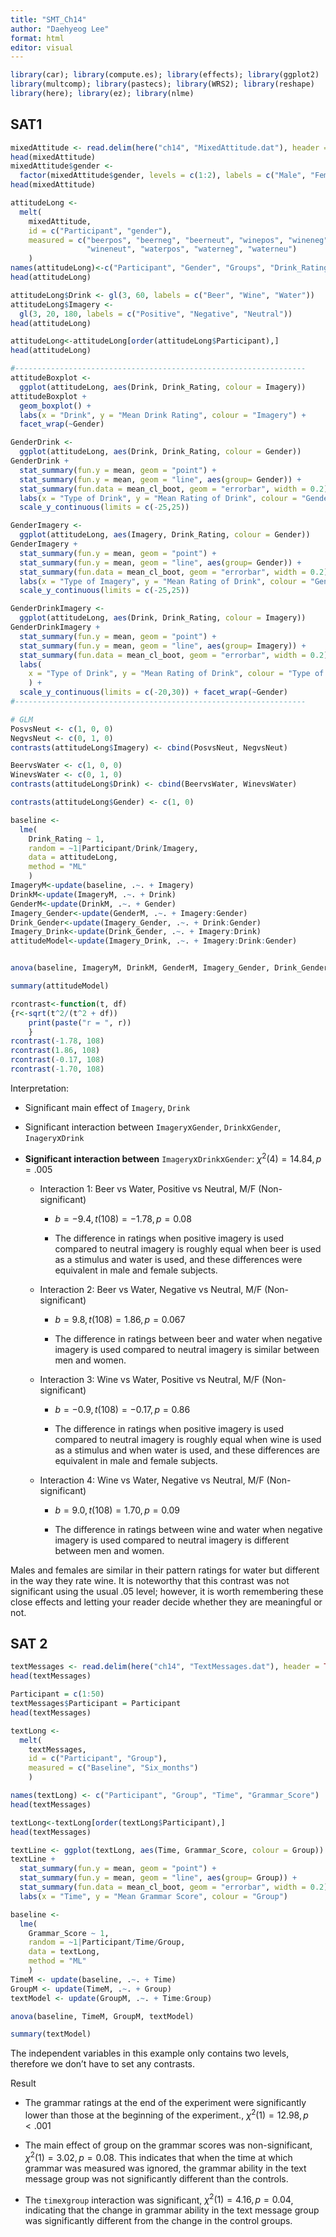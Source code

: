 ```yaml
---
title: "SMT_Ch14"
author: "Daehyeog Lee"
format: html
editor: visual
---
```


```r
library(car); library(compute.es); library(effects); library(ggplot2)
library(multcomp); library(pastecs); library(WRS2); library(reshape)
library(here); library(ez); library(nlme)
```

## SAT1

```r
mixedAttitude <- read.delim(here("ch14", "MixedAttitude.dat"), header = TRUE)
head(mixedAttitude)
mixedAttitude$gender <-
  factor(mixedAttitude$gender, levels = c(1:2), labels = c("Male", "Female"))
head(mixedAttitude)

attitudeLong <-
  melt(
    mixedAttitude,
    id = c("Participant", "gender"),
    measured = c("beerpos", "beerneg", "beerneut", "winepos", "wineneg",
                 "wineneut", "waterpos", "waterneg", "waterneu")
    )
names(attitudeLong)<-c("Participant", "Gender", "Groups", "Drink_Rating")
head(attitudeLong)

attitudeLong$Drink <- gl(3, 60, labels = c("Beer", "Wine", "Water"))
attitudeLong$Imagery <-
  gl(3, 20, 180, labels = c("Positive", "Negative", "Neutral"))
head(attitudeLong)

attitudeLong<-attitudeLong[order(attitudeLong$Participant),]
head(attitudeLong)

#-----------------------------------------------------------------
attitudeBoxplot <-
  ggplot(attitudeLong, aes(Drink, Drink_Rating, colour = Imagery))
attitudeBoxplot +
  geom_boxplot() +
  labs(x = "Drink", y = "Mean Drink Rating", colour = "Imagery") +
  facet_wrap(~Gender)

GenderDrink <-
  ggplot(attitudeLong, aes(Drink, Drink_Rating, colour = Gender))
GenderDrink +
  stat_summary(fun.y = mean, geom = "point") +
  stat_summary(fun.y = mean, geom = "line", aes(group= Gender)) +
  stat_summary(fun.data = mean_cl_boot, geom = "errorbar", width = 0.2) +
  labs(x = "Type of Drink", y = "Mean Rating of Drink", colour = "Gender") +
  scale_y_continuous(limits = c(-25,25)) 

GenderImagery <-
  ggplot(attitudeLong, aes(Imagery, Drink_Rating, colour = Gender))
GenderImagery +
  stat_summary(fun.y = mean, geom = "point") +
  stat_summary(fun.y = mean, geom = "line", aes(group= Gender)) +
  stat_summary(fun.data = mean_cl_boot, geom = "errorbar", width = 0.2) +
  labs(x = "Type of Imagery", y = "Mean Rating of Drink", colour = "Gender") +
  scale_y_continuous(limits = c(-25,25)) 

GenderDrinkImagery <-
  ggplot(attitudeLong, aes(Drink, Drink_Rating, colour = Imagery))
GenderDrinkImagery +
  stat_summary(fun.y = mean, geom = "point") +
  stat_summary(fun.y = mean, geom = "line", aes(group= Imagery)) +
  stat_summary(fun.data = mean_cl_boot, geom = "errorbar", width = 0.2) +
  labs(
    x = "Type of Drink", y = "Mean Rating of Drink", colour = "Type of Imagery"
    ) +
  scale_y_continuous(limits = c(-20,30)) + facet_wrap(~Gender)
#-----------------------------------------------------------------

# GLM
PosvsNeut <- c(1, 0, 0)
NegvsNeut <- c(0, 1, 0)
contrasts(attitudeLong$Imagery) <- cbind(PosvsNeut, NegvsNeut)

BeervsWater <- c(1, 0, 0)
WinevsWater <- c(0, 1, 0)
contrasts(attitudeLong$Drink) <- cbind(BeervsWater, WinevsWater)

contrasts(attitudeLong$Gender) <- c(1, 0)

baseline <-
  lme(
    Drink_Rating ~ 1,
    random = ~1|Participant/Drink/Imagery,
    data = attitudeLong,
    method = "ML"
    )
ImageryM<-update(baseline, .~. + Imagery)
DrinkM<-update(ImageryM, .~. + Drink)
GenderM<-update(DrinkM, .~. + Gender)
Imagery_Gender<-update(GenderM, .~. + Imagery:Gender)
Drink_Gender<-update(Imagery_Gender, .~. + Drink:Gender)
Imagery_Drink<-update(Drink_Gender, .~. + Imagery:Drink)
attitudeModel<-update(Imagery_Drink, .~. + Imagery:Drink:Gender)


anova(baseline, ImageryM, DrinkM, GenderM, Imagery_Gender, Drink_Gender, Imagery_Drink, attitudeModel)

summary(attitudeModel)

rcontrast<-function(t, df)
{r<-sqrt(t^2/(t^2 + df))
	print(paste("r = ", r))
	}
rcontrast(-1.78, 108)
rcontrast(1.86, 108)
rcontrast(-0.17, 108)
rcontrast(-1.70, 108)
```

Interpretation:

-   Significant main effect of `Imagery`, `Drink`

-   Significant interaction between `Imagery`x`Gender`, `Drink`x`Gender`, `Inagery`x`Drink`

-   **Significant interaction between** `Imagery`x`Drink`x`Gender`: $\chi^2(4) = 14.84, p = .005$

    -   Interaction 1: Beer vs Water, Positive vs Neutral, M/F (Non-significant)

        -   $b = -9.4, t(108) = -1.78, p = 0.08$

        -   The difference in ratings when positive imagery is used compared to neutral imagery is roughly equal when beer is used as a stimulus and water is used, and these differences were equivalent in male and female subjects.

    -   Interaction 2: Beer vs Water, Negative vs Neutral, M/F (Non-significant)

        -   $b = 9.8, t(108) = 1.86, p = 0.067$

        -   The difference in ratings between beer and water when negative imagery is used compared to neutral imagery is similar between men and women.

    -   Interaction 3: Wine vs Water, Positive vs Neutral, M/F (Non-significant)

        -   $b = -0.9, t(108) = -0.17, p = 0.86$

        -   The difference in ratings when positive imagery is used compared to neutral imagery is roughly equal when wine is used as a stimulus and when water is used, and these differences are equivalent in male and female subjects.

    -   Interaction 4: Wine vs Water, Negative vs Neutral, M/F (Non-significant)

        -   $b = 9.0, t(108) = 1.70, p = 0.09$

        -   The difference in ratings between wine and water when negative imagery is used compared to neutral imagery is different between men and women.

Males and females are similar in their pattern ratings for water but different in the way they rate wine. It is noteworthy that this contrast was not significant using the usual .05 level; however, it is worth remembering these close effects and letting your reader decide whether they are meaningful or not.

## SAT 2

```r
textMessages <- read.delim(here("ch14", "TextMessages.dat"), header = TRUE)
head(textMessages)

Participant = c(1:50)
textMessages$Participant = Participant
head(textMessages)

textLong <-
  melt(
    textMessages,
    id = c("Participant", "Group"),
    measured = c("Baseline", "Six_months")
    )

names(textLong) <- c("Participant", "Group", "Time", "Grammar_Score")
head(textMessages)

textLong<-textLong[order(textLong$Participant),]
head(textMessages)

textLine <- ggplot(textLong, aes(Time, Grammar_Score, colour = Group))
textLine +
  stat_summary(fun.y = mean, geom = "point") +
  stat_summary(fun.y = mean, geom = "line", aes(group= Group)) +
  stat_summary(fun.data = mean_cl_boot, geom = "errorbar", width = 0.2) +
  labs(x = "Time", y = "Mean Grammar Score", colour = "Group")

baseline <-
  lme(
    Grammar_Score ~ 1,
    random = ~1|Participant/Time/Group,
    data = textLong,
    method = "ML"
    )
TimeM <- update(baseline, .~. + Time)
GroupM <- update(TimeM, .~. + Group)
textModel <- update(GroupM, .~. + Time:Group)

anova(baseline, TimeM, GroupM, textModel)

summary(textModel)
```

The independent variables in this example only contains two levels, therefore we don't have to set any contrasts.

Result

-   The grammar ratings at the end of the experiment were significantly lower than those at the beginning of the experiment., $\chi^2(1) = 12.98, p < .001$

-   The main effect of group on the grammar scores was non-significant, $\chi^2(1) = 3.02, p = 0.08$. This indicates that when the time at which grammar was measured was ignored, the grammar ability in the text message group was not significantly different than the controls.

-   The `time`x`group` interaction was significant, $\chi^2(1) = 4.16, p = 0.04$, indicating that the change in grammar ability in the text message group was significantly different from the change in the control groups.
